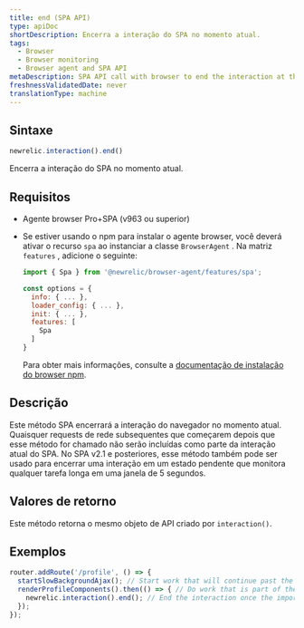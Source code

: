 ```yaml
---
title: end (SPA API)
type: apiDoc
shortDescription: Encerra a interação do SPA no momento atual.
tags:
  - Browser
  - Browser monitoring
  - Browser agent and SPA API
metaDescription: SPA API call with browser to end the interaction at the current time.
freshnessValidatedDate: never
translationType: machine
---
```


## Sintaxe

```js
newrelic.interaction().end()
```

Encerra a interação do SPA no momento atual.

## Requisitos

* Agente browser Pro+SPA (v963 ou superior)

* Se estiver usando o npm para instalar o agente browser, você deverá ativar o recurso `spa` ao instanciar a classe `BrowserAgent` . Na matriz `features` , adicione o seguinte:

  ```js
  import { Spa } from '@newrelic/browser-agent/features/spa';

  const options = {
    info: { ... },
    loader_config: { ... },
    init: { ... },
    features: [
      Spa
    ]
  }
  ```

  Para obter mais informações, consulte a [documentação de instalação do browser npm](https://www.npmjs.com/package/@newrelic/browser-agent#new-relic-browser-agent).

## Descrição

Este método SPA encerrará a interação do navegador no momento atual. Quaisquer requests de rede subsequentes que começarem depois que esse método for chamado não serão incluídas como parte da interação atual do SPA. No SPA v2.1 e posteriores, esse método também pode ser usado para encerrar uma interação em um estado pendente que monitora qualquer tarefa longa em uma janela de 5 segundos.

## Valores de retorno

Este método retorna o mesmo objeto de API criado por `interaction()`.

## Exemplos

```js
router.addRoute('/profile', () => {
  startSlowBackgroundAjax(); // Start work that will continue past the end of the interaction
  renderProfileComponents().then(() => { // Do work that is part of the interaction
    newrelic.interaction().end(); // End the interaction once the important components an the page have finished rendering
  });
});
```